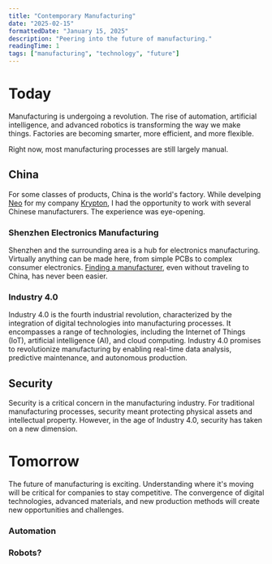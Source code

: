 ```yaml
---
title: "Contemporary Manufacturing"
date: "2025-02-15"
formattedDate: "January 15, 2025"
description: "Peering into the future of manufacturing."
readingTime: 1
tags: ["manufacturing", "technology", "future"]
---
```



# Today

Manufacturing is undergoing a revolution. The rise of automation, artificial intelligence, and advanced robotics is transforming the way we make things. Factories are becoming smarter, more efficient, and more flexible.

Right now, most manufacturing processes are still largely manual.

## China

For some classes of products, China is the world's factory.
While develping [Neo](https://www.kryptonleds.com/) for my company [Krypton](/timeline/krypton), I had the opportunity to work with several Chinese manufacturers. The experience was eye-opening.

### Shenzhen Electronics Manufacturing

Shenzhen and the surrounding area is a hub for electronics manufacturing. Virtually anything can be made here, from simple PCBs to complex consumer electronics.
[Finding a manufacturer](/future), even without traveling to China, has never been easier.

### Industry 4.0

Industry 4.0 is the fourth industrial revolution, characterized by the integration of digital technologies into manufacturing processes. It encompasses a range of technologies, including the Internet of Things (IoT), artificial intelligence (AI), and cloud computing. Industry 4.0 promises to revolutionize manufacturing by enabling real-time data analysis, predictive maintenance, and autonomous production.

## Security

Security is a critical concern in the manufacturing industry. For traditional manufacturing processes, security meant protecting physical assets and intellectual property. However, in the age of Industry 4.0, security has taken on a new dimension.

# Tomorrow

The future of manufacturing is exciting. Understanding where it's moving will be critical for companies to stay competitive. The convergence of digital technologies, advanced materials, and new production methods will create new opportunities and challenges.

### Automation

### Robots?
